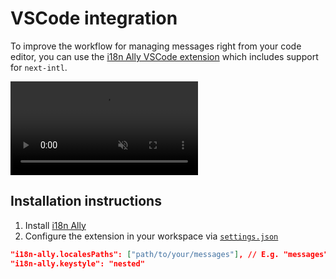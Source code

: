 # VSCode integration

To improve the workflow for managing messages right from your code editor, you can use the [i18n Ally VSCode extension](https://marketplace.visualstudio.com/items?itemName=lokalise.i18n-ally) which includes support for `next-intl`.

<video
  className="my-8"
  autoPlay
  loop
  controls
  muted
  src="/i18n-ally-demo.mp4"
/>

## Installation instructions

1. Install [i18n Ally](https://marketplace.visualstudio.com/items?itemName=lokalise.i18n-ally)
2. Configure the extension in your workspace via [`settings.json`](https://code.visualstudio.com/docs/getstarted/settings#_workspace-settings)

```json filename=".vscode/settings.json"
"i18n-ally.localesPaths": ["path/to/your/messages"], // E.g. "messages"
"i18n-ally.keystyle": "nested"
```
